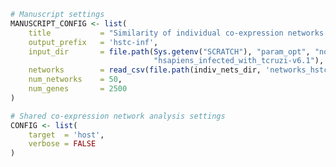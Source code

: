 ```r
# Manuscript settings
MANUSCRIPT_CONFIG <- list(
    title           = "Similarity of individual co-expression networks: HsTc",
    output_prefix   = 'hstc-inf',
    input_dir       = file.path(Sys.getenv("SCRATCH"), "param_opt", "normal", 
                                "hsapiens_infected_with_tcruzi-v6.1"),
    networks        = read_csv(file.path(indiv_nets_dir, 'networks_hstc.csv')),
    num_networks    = 50,
    num_genes       = 2500 
)

# Shared co-expression network analysis settings
CONFIG <- list(
    target  = 'host',
    verbose = FALSE               
)
```
